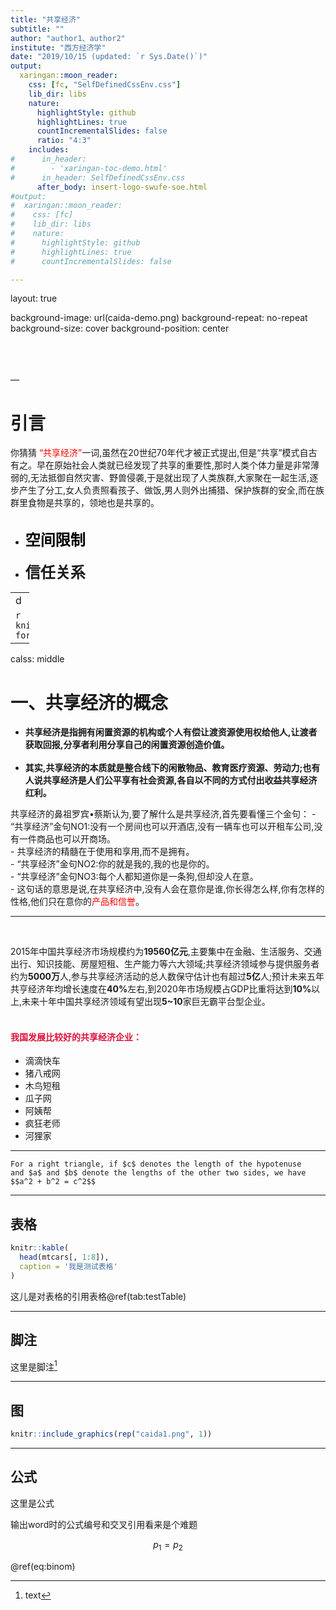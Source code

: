```yaml
---
title: "共享经济"
subtitle: ""
author: "author1、author2"
institute: "西方经济学"
date: "2019/10/15 (updated: `r Sys.Date()`)"
output:
  xaringan::moon_reader: 
    css: [fc, "SelfDefinedCssEnv.css"]
    lib_dir: libs
    nature:
      highlightStyle: github
      highlightLines: true
      countIncrementalSlides: false
      ratio: "4:3"
    includes:
#      in_header:
#        - 'xaringan-toc-demo.html'
#      in_header: SelfDefinedCssEnv.css
      after_body: insert-logo-swufe-soe.html 
#output: 
#  xaringan::moon_reader:
#    css: [fc]
#    lib_dir: libs
#    nature:
#      highlightStyle: github
#      highlightLines: true
#      countIncrementalSlides: false

---
```

layout: true

background-image: url(caida-demo.png)
background-repeat: no-repeat
background-size: cover
background-position: center

</br>
</br>
</br>
---

# 引言
你猜猜
<font color=red>“共享经济”</font>一词,虽然在20世纪70年代才被正式提出,但是“共享”模式自古有之。早在原始社会人类就已经发现了共享的重要性,那时人类个体力量是非常薄弱的,无法抵御自然灾害、野兽侵袭,于是就出现了人类族群,大家聚在一起生活,逐步产生了分工,女人负责照看孩子、做饭,男人则外出捕猎、保护族群的安全,而在族群里食物是共享的，领地也是共享的。<br><br>

- **<font color=black size=5>空间限制</font>**<br><br>
- **<font size=5>信任关系</font>**

---
d

```r
knitr::kable(head(iris), format = 'html')
```



---

calss: middle

# 一、共享经济的概念
- **共享经济是指拥有闲置资源的机构或个人有偿让渡资源使用权给他人,让渡者获取回报,分享者利用分享自己的闲置资源创造价值。**<br><br>
- **其实,共享经济的本质就是整合线下的闲散物品、教育医疗资源、劳动力;也有人说共享经济是人们公平享有社会资源,各自以不同的方式付出收益共享经济红利。**<br>

共享经济的鼻祖罗宾•蔡斯认为,要了解什么是共享经济,首先要看懂三个金句：
- “共享经济”金句NO1:没有一个房间也可以开酒店,没有一辆车也可以开租车公司,没有一件商品也可以开商场。<br>
  - 共享经济的精髓在于使用和享用,而不是拥有。<br>
- “共享经济”金句NO2:你的就是我的,我的也是你的。<br>
- “共享经济”金句NO3:每个人都知道你是一条狗,但却没人在意。<br>
  - 这句话的意思是说,在共享经济中,没有人会在意你是谁,你长得怎么样,你有怎样的性格,他们只在意你的<font color=red>产品和信誉</font>。

---

</br>


2015年中国共享经济市场规模约为**19560亿元**,主要集中在金融、生活服务、交通出行、知识技能、房屋短租、生产能力等六大领域;共享经济领域参与提供服务者约为**5000万**人,参与共享经济活动的总人数保守估计也有超过**5亿**人;预计未来五年共亨经济年均增长速度在**40%**左右,到2020年市场规模占GDP比重将达到**10%**以上,未来十年中国共享经济领域有望出现**5~10**家巨无霸平台型企业。<br><br>
<h4 style="color:Crimson">我国发展比较好的共享经济企业：</h4>
- 滴滴快车<br>
- 猪八戒网<br>
- 木鸟短租<br>
- 瓜子网<br>
- 阿姨帮<br>
- 疯狂老师<br>
- 河狸家<br>


---

```theorem
For a right triangle, if $c$ denotes the length of the hypotenuse
and $a$ and $b$ denote the lengths of the other two sides, we have
$$a^2 + b^2 = c^2$$
```

---

## 表格

```r
knitr::kable(
  head(mtcars[, 1:8]),
  caption = '我是测试表格'
)
```

这儿是对表格的引用表格\@ref(tab:testTable)

---

## 脚注

这里是脚注^[text]


---


## 图


```r
knitr::include_graphics(rep("caida1.png", 1))
```


---

## 公式


这里是公式

输出word时的公式编号和交叉引用看来是个难题


\begin{equation} 
  f\left(k\right) = \binom{n}{k} p^k\left(1-p\right)^{n-k}
  (\#eq:binom)
\end{equation}

$$
\begin{equation} \label{eq:2}
p_1 = p_2
\end{equation}
$$

\ref{eq:2}

\@ref(eq:binom)


<!--
看来bookdown的特性在xaringan里根本发挥不出来
pagedown::chrome_print('xaringan_presentation_logo_bgp_test.html', output = 'xinlei.pdf')
此命令可以把xaringan转换成pdf
-->



